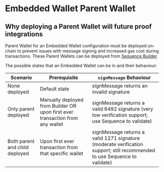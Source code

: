 # Embedded Wallet Parent Wallet



## Why deploying a Parent Wallet will future proof integrations

Parent Wallet for an Embedded Wallet configuration must be deployed on-chain to prevent issues with message signing and increased gas cost during transactions. These Parent Wallets can be deployed from [Sequence Builder](https://sequence.build)

The possible states that an Embedded Wallet can be in and their behaviour:

| Scenario      | Prerequisite   | `signMessage` Behaviour|
| ---           | ---            | ---                    |
| None deployed   | Default state | signMessage returns an invalid signature |
| Only parent deployed | Manually deployed from Builder OR upon first ever transaction from any wallet | signMessage returns a valid 6492 signature (very low verification support; use Sequence to validate) |
| Both parent and child deployed | Upon first ever transaction from that specific wallet | signMessage returns a valid 1271 signature (moderate verification support; still recommended to use Sequence to validate) |
